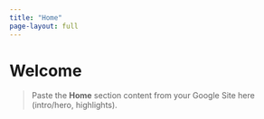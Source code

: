```yaml
---
title: "Home"
page-layout: full
---
```


# Welcome

> Paste the **Home** section content from your Google Site here (intro/hero, highlights).
